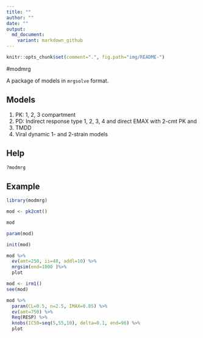 ```yaml
---
title: ""
author: ""
date: ""
output: 
  md_document:
    variant: markdown_github
---
```

```r
knitr::opts_chunk$set(comment=".", fig.path="img/README-")
```



#modmrg

A package of models in `mrgsolve` format.

## Models
1. PK: 1, 2, 3 compartment
1. PD: Indirect response type 1, 2, 3, 4 and direct EMAX with 2-cmt PK and
1. TMDD
1. Viral dynamic 1- and 2-strain models

## Help
```r
?modmrg

```


## Example
```r
library(modmrg)

mod <- pk2cmt()

mod

param(mod)

init(mod)

mod %>%
  ev(amt=250, ii=48, addl=10) %>% 
  mrgsim(end=1000 )%>% 
  plot
```

```r
mod <- irm1()
see(mod)

mod %>% 
  param(CL=0.5, n=2.5, IMAX=0.85) %>%
  ev(amt=750) %>% 
  Req(RESP) %>% 
  knobs(IC50=seq(5,55,10), delta=0.1, end=96) %>%
  plot
  
```

